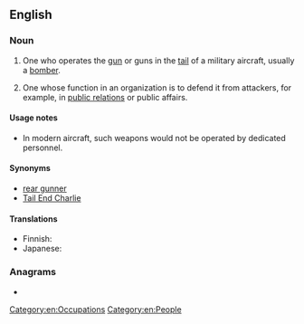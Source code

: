 ==English==

===Noun===
{{en-noun}}

# One who operates the [[gun]] or guns in the [[tail]] of a military aircraft, usually a [[bomber]].
# {{lb|en|colloquial}} One whose function in an organization is to defend it from attackers, for example, in [[public relations]] or public affairs.

====Usage notes====
* In modern aircraft, such weapons would not be operated by dedicated personnel.

====Synonyms====
* [[rear gunner]]
* [[Tail End Charlie]]

====Translations====
{{trans-top|one who operates the gun in the tail of a military aircraft}}
* Finnish: {{t|fi|peräampuja}}
* Japanese: {{t|ja|尾部銃手|tr=びぶじゅうしゅ, bibu-jūshu}}
{{trans-mid}}
{{trans-bottom}}

===Anagrams===
* {{anagrams|en|a=aegilnnrtu|unaltering|unintegral|unrelating}}

[[Category:en:Occupations]]
[[Category:en:People]]